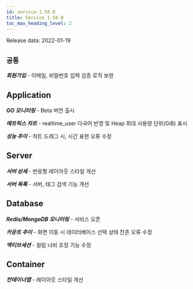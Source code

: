 ```yaml
---
id: service-1.58.0
title: Service 1.58.0
toc_max_heading_level: 2
---
```



Release data: 2022-01-19

## `공통`

**_회원가입_** - 이메일, 비밀번호 입력 검증 로직 보완

## Application

**_GO 모니터링_** - Beta 버전 출시

**_메트릭스 차트_** - realtime_user 다국어 반영 및 Heap 최대 사용량 단위(GiB) 표시

**_성능 추이_** - 차트 드래그 시, 시간 표현 오류 수정

## Server

**_서버 상세_** - 반응형 레이아웃 스타일 개선

**_서버 목록_** - 서버, 태그 검색 기능 개선

## Database

**_Redis/MongoDB 모니터링_** - 서비스 오픈

**_카운트 추이_** - 화면 이동 시 데이터베이스 선택 상태 잔존 오류 수정

**_액티브세션_** - 컬럼 너비 조정 기능 수정

## Container

**_컨테이너맵_** - 레이아웃 스타일 개선
